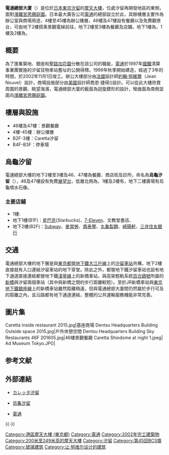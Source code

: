 {{Coord|35|39|51.6|N|139|45|44|E|display=title|region:JP-13_type:landmark_source:dewiki}}
{{Infobox Skyscraper
| building_name  = 電通總部大廈
| image          = [[File:Dentsu_Headquarters_Building(Hamarikyu_side).JPG|250px]]<br><br>[[File:Dentsu_Headquarters_Building(Ginza_side).JPG|250px]]
| caption        = 上:從[[濱離宮恩賜庭園|浜離宮]]眺望電通總部大廈<br>下:從[[銀座|銀座]]面眺望電通總部大廈,中間有12台景觀電梯
| year_highest   =
| year_end       =
| plural         =
| location       = {{JPN}}[[東京都|東京都]][[港區_(東京都)|港區]][[東新橋_(東京都港區)|東新橋]]1丁目8番1號
| coordinates    = {{Coord|35|39|51.6|N|139|45|44|E}}
| status         = {{完成}}
| groundbreaking = 
| start_date     = 1999年10月
| completion_date= 2002年10月31日
| opening        = 2002年11月1日
| destroyed      =
| use            = 综合用途
| antenna_spire  =213.3米<ref name="DB SCP">{{cite web |url=http://skyscraperpage.com/cities/?buildingID=7431 |title=Dentsu Headquarters Building |accessdate=2012-02-07 |publisher=Skyscraperpage.com |archive-date=2013-07-05 |archive-url=https://www.webcitation.org/6HtCf2qAr?url=http://skyscraperpage.com/cities/?buildingID=7431 |dead-url=no }}</ref><ref name="DB EMP">{{cite web |url=http://www.emporis.com/en/wm/bu/?id=dentsuheadquartersbuilding-tokyo-japan |title=Dentsu Headquarters Building |accessdate=2012-02-07 |publisher=Emporis.com |archive-date=2013-06-30 |archive-url=https://www.webcitation.org/6HlG713bj?url=http://www.emporis.com/building/dentsuheadquartersbuilding-tokyo-japan |dead-url=no }}</ref>
| roof           = 210.1米
| top_floor      = 
| floor_count    = 地上48層地下5層塔樓1層
| elevator_count = 70
| cost           =
| floor_area     = 231,701平方米
| architect      = [[大林組|大林組]]、[[鹿島建設|鹿島]]、[[清水建設|清水建設]]、[[大成建設|大成建設]]、[[竹中工務店|竹中工務店]]
| engineer       = 
| contractor     = 
| developer      = 
| owner          = [[電通|電通]]
}}
{{japanese
| japanese=電通本社ビル
| kana=ディントンベンシェァビル
| romaji=Dentsū honsha biru}}
{{infobox shopping mall 
  | shopping_mall_name = Caretta汐留
  | image = Caretta Shiodome 2015.JPG
  | caption = Caretta汐留 (2015年)
  | location = 
  | opening_date = 2002年12月1日
  | developer = 
  | architect = 
  | manager = 
  | owner = 
  | number_of_stores = 60間
  | number_of_anchors = 
  | floor_area = 9,660平方米
  | floors = 7層(含46及47樓)
  | website = [http://www.caretta.jp/ カレッタ汐留]
}}

'''電通總部大廈'''（{{lang-ja|電通本社ビル}}）是位於[[日本|日本]][[東京|東京]][[汐留|汐留]]的[[摩天大樓|摩天大樓]]，位處汐留再開發地區的東側，面對[[濱離宮恩賜庭園|濱離宮恩賜庭園]]。日本最大廣告公司[[電通|電通]]的總部設立於此，其餘樓層主要作為辦公室與商場用途，4樓至45樓為辦公樓層，46樓及47樓設有餐廳以及免費觀景台，可由地下2樓搭乘景觀電梯前往，地下2樓至3樓為餐廳及店鋪，地下1樓為{{link-ja|東京廣告博物館|アド・ミュージアム東京}}，1樓及2樓為{{link-ja|電通四季劇場「海」|電通四季劇場［海］}}。

== 概要 ==
為了匯集築地、銀座和[[聖路加花園|聖路加花園]]分散在該公司的職能，[[電通|電通]]於1997年[[日本國有鐵道|國鐵]]清算事業團實施的汐留貨物車站舊址的公開得標。1999年秋季開始建造，經過了3年的時間，於2002年11月1日竣工。辦公大樓部分由[[法國|法國]]設計師[[讓·努維爾|約翰·努維爾]]（Jean Nouvel）設計，商場設施部分由[[美國|美國]]設計師喬恩·捷得({{link-en|Jon Jerde}})設計。可以從此大樓欣賞周圍的景觀、眺望海濱，電通總部大廈的截面為迴旋鏢形的設計，彎曲面為南側並面向[[濱離宮恩賜庭園|濱離宮恩賜庭園]]。

==樓層與設施==
*46樓及47樓：景觀餐廳
*4樓-45樓：辦公樓層
*B2F-3樓：Caretta汐留{{see|#主要店鋪}}
*B4F-B3F：停車場

== 烏龜汐留 ==
電通總部大樓的地下2樓至3樓及46、47樓為餐廳、商店街及診所，命名為'''烏龜汐留'''（{{jpn|j=カレッタ汐留}}），46及47樓設有免費[[展望台|展望台]]，低層北側為{{link-ja|電通四季劇場「海」}}，1樓及2樓有{{link-ja|東京廣告博物館|アド・ミュージアム東京}}，地下二樓廣場有烏龜噴水石像。

=== 主要店鋪 ===
*1樓:{{link-ja|電通四季劇場「海」}}
*地下1樓(B1F)：[[星巴克|星巴克]](Starbucks)、[[7-Eleven|7-Eleven]]、文教堂書店、{{link-ja|東京廣告博物館|アド・ミュージアム東京}}
*地下2樓(B2F)：[[Subway|Subway]]、[[麥當勞|麥當勞]]、[[鼎泰豐|鼎泰豐]]、[[丸龜製麵|丸龜製麵]]、[[崎陽軒|崎陽軒]]、[[三井住友銀行|三井住友銀行]]

== 交通 ==
電通總部大樓的地下層是與[[東京都營地下鐵|東京都營地下鐵]][[大江戶線|大江戶線]]上的[[汐留車站|汐留車站]]共構，地下2樓直接就有入口連結汐留車站的地下穿堂。除此之外，都營地下鐵汐留車站也設有地下通道直接連結都營地下鐵[[淺草線|淺草線]]上的新橋車站，與高架輕軌系統[[百合鷗號|百合鷗號]]所屬的[[新橋站_(日本)|新橋]]與汐留兩個車站（其中與新橋之間的步行距離較短）。至於JR新橋車站與[[東京地下鐵|東京地下鐵]][[銀座線|銀座線]]上的新橋車站雖然距離稍遠，但與電通總部大廈間仍然屬於步行可及的距離之內，且沿路都有地下通道連結，整體的公共運輸服務機能非常完善。

== 圖片集 ==
<gallery>
Caretta inside restaurant 2015.jpg|基座商場
Dentsu Headquarters Building Outside space 2015.jpg|戶外休憩空間
Dentsu Headquarters Building Sky Restaurants 46F 201605.jpg|46樓景觀餐廳
Caretta Shiodome at night 1.jpeg|{{link-ja|電通四季劇場「海」}}
Ad Museum Tokyo.JPG|{{link-ja|東京廣告博物館|アド・ミュージアム東京}}
</gallery>

== 参考文献 ==
{{Reflist}}

== 外部連結 ==
* {{Jp_icon}}[http://www.caretta.jp/ カレッタ汐留]
* {{Zh-tw_icon}}[http://www.caretta.jp/china/ 烏龜汐留]
* {{Jp_icon}}[http://www.dentsu.co.jp/ 電通] {{Wayback|url=http://www.dentsu.co.jp/ |date=20060629031223 }}

{{-}}
{{东京都摩天大楼}}
{{摩天大楼}}

{{DEFAULTSORT:Dentsu Headquarters Building}}
[[Category:港區摩天大樓_(東京都)|Category:港區摩天大樓 (東京都)]]
[[Category:電通|Category:電通]]
[[Category:2002年完工建築物|Category:2002年完工建築物]]
[[Category:200米至249米高的摩天大樓|Category:200米至249米高的摩天大樓]]
[[Category:汐留|Category:汐留]]
[[Category:第45回BCS獎|Category:第45回BCS獎]]
[[Category:玻璃建筑|Category:玻璃建筑]]
[[Category:让·努维尔设计的建筑|Category:让·努维尔设计的建筑]]